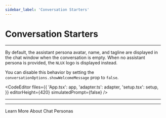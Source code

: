 ```yaml
---
sidebar_label: 'Conversation Starters'
---
```




# Conversation Starters

---

By default, the assistant persona avatar, name, and tagline are displayed in the chat window when the conversation
is empty. When no assistant persona is provided, the `NLUX` logo is displayed instead.

You can disable this behavior by setting the `conversationOptions.showWelcomeMessage` prop to `false`.

<CodeEditor
    files={{
        'App.tsx': app,
        'adapter.ts': adapter,
        'setup.tsx': setup,
    }}
    editorHeight={420}
    simulatedPrompt={false}
/>

---

---

<Link className="button button--secondary" to="/learn/chat-personas">Learn More About Chat Personas</Link>

